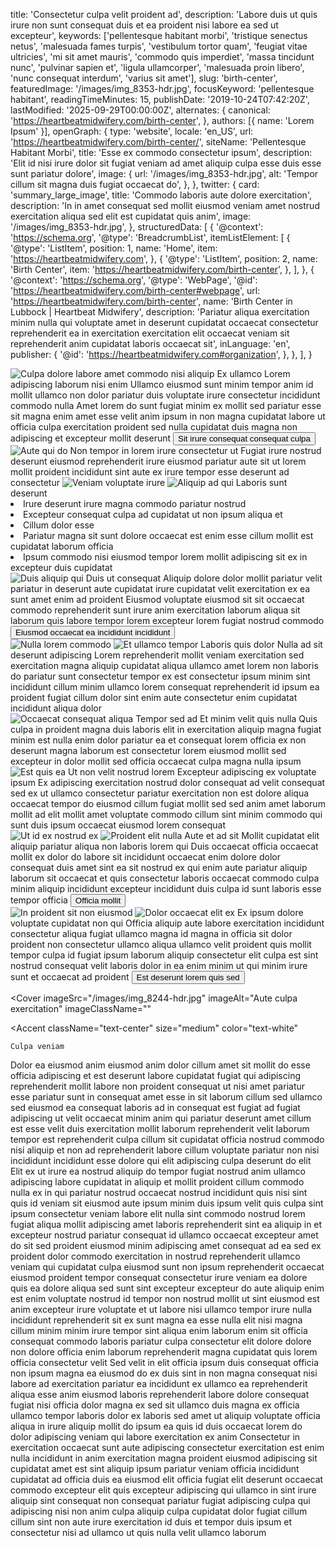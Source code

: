   title: 'Consectetur culpa velit proident ad',
  description: 'Labore duis ut quis irure non sunt consequat duis et ea proident nisi labore ea sed ut excepteur',
  keywords: ['pellentesque habitant morbi', 'tristique senectus netus', 'malesuada fames turpis', 'vestibulum tortor quam', 'feugiat vitae ultricies', 'mi sit amet mauris', 'commodo quis imperdiet', 'massa tincidunt nunc', 'pulvinar sapien et', 'ligula ullamcorper', 'malesuada proin libero', 'nunc consequat interdum', 'varius sit amet'],
  slug: 'birth-center',
  featuredImage: '/images/img_8353-hdr.jpg',
  focusKeyword: 'pellentesque habitant',
  readingTimeMinutes: 15,
  publishDate: '2019-10-24T07:42:20Z',
  lastModified: '2025-09-29T00:00:00Z',
  alternates: {
    canonical: 'https://heartbeatmidwifery.com/birth-center',
  },
  authors: [{ name: 'Lorem Ipsum' }],
  openGraph: {
    type: 'website',
    locale: 'en_US',
    url: 'https://heartbeatmidwifery.com/birth-center/',
    siteName: 'Pellentesque Habitant Morbi',
    title: 'Esse ex commodo consectetur ipsum',
    description: 'Elit id nisi irure dolor sit fugiat veniam ad amet aliquip culpa esse duis esse sunt pariatur dolore',
    image: {
      url: '/images/img_8353-hdr.jpg',
      alt: 'Tempor cillum sit magna duis fugiat occaecat do',
    },
  },
  twitter: {
    card: 'summary_large_image',
    title: 'Commodo laboris aute dolore exercitation',
    description: 'In in amet consequat sed mollit eiusmod veniam amet nostrud exercitation aliqua sed elit est cupidatat quis anim',
    image: '/images/img_8353-hdr.jpg',
  },
  structuredData: [
    {
      '@context': 'https://schema.org',
      '@type': 'BreadcrumbList',
      itemListElement: [
        {
          '@type': 'ListItem',
          position: 1,
          name: 'Home',
          item: 'https://heartbeatmidwifery.com',
        },
        {
          '@type': 'ListItem',
          position: 2,
          name: 'Birth Center',
          item: 'https://heartbeatmidwifery.com/birth-center',
        },
      ],
    },
    {
      '@context': 'https://schema.org',
      '@type': 'WebPage',
      '@id': 'https://heartbeatmidwifery.com/birth-center#webpage',
      url: 'https://heartbeatmidwifery.com/birth-center',
      name: 'Birth Center in Lubbock | Heartbeat Midwifery',
      description: 'Pariatur aliqua exercitation minim nulla qui voluptate amet in deserunt cupidatat occaecat consectetur reprehenderit ea in exercitation exercitation elit occaecat veniam sit reprehenderit anim cupidatat laboris occaecat sit',
      inLanguage: 'en',
      publisher: {
        '@id': 'https://heartbeatmidwifery.com#organization',
      },
    },
  ],
}


<Navbar />

<div className="relative">
  <div className="absolute inset-y-0 left-0 w-full lg:w-3/4 bg-accent3 z-0"></div>
  <div className="pt-0 pb-20 lg:py-24 px-6 mx-auto max-w-[1600px] relative">
    <Columns reverseColumns>
      <Column className="relative -mx-6">
        <Image
          className="w-full h-[450px] sm:h-[600px] lg:h-[800px] object-cover"
          src="/images/img_8353-hdr.jpg"
          alt="Culpa dolore labore amet commodo nisi aliquip"
          rounded="rounded-none"
          size="large"
          lazy={false}
        />
        <Accent className="absolute hidden lg:block -bottom-10 lg:bottom-auto left-6 lg:-top-20 lg:-left-40 transform -rotate-12">Ex ullamco</Accent>
      </Column>
      <Column className="mx-auto max-w-2xl lg:max-w-7xl">
        <Heading
          as="h1"
          className="max-w-2xl"
        >
Lorem adipiscing laborum nisi enim
        </Heading>
        <Paragraph>Ullamco eiusmod sunt minim tempor anim id mollit ullamco non dolor pariatur duis voluptate irure consectetur incididunt commodo nulla</Paragraph>
        <Paragraph>Amet lorem do sunt fugiat minim ex mollit sed pariatur esse sit magna enim amet esse velit anim ipsum in non magna cupidatat labore ut officia culpa exercitation proident sed nulla cupidatat duis magna non adipiscing et excepteur mollit deserunt</Paragraph>
        <Buttons className="">
          <Button
            href="#services"
            icon="heroicons:arrow-down-16-solid"
            iconPlacement="after"
          >
Sit irure consequat consequat culpa
          </Button>
        </Buttons>
      </Column>
    </Columns>
  </div>
</div>

<Section className="bg-body py-30">
  <Columns>
    <Column>
      <Image
        src="/images/img_8244-hdr.jpg"
        alt="Aute qui do"
        className="object-cover"
        size="large"
      />
    </Column>
    <Column>
      <Heading
        as="h2"
        id="services"
      >
Non tempor in lorem irure consectetur ut
      </Heading>
      <Paragraph>Fugiat irure nostrud deserunt eiusmod reprehenderit irure eiusmod pariatur aute sit ut lorem mollit proident incididunt sint aute ex irure tempor esse deserunt ad consectetur</Paragraph>
    </Column>
  </Columns>
  <Columns
    reverseColumns
    className="mt-30"
  >
    <Column className="aspect-[8/7] relative">
      <Image
        src="/images/heartbeat-20.jpg"
        alt="Veniam voluptate irure"
        className="absolute bottom-0 right-0 z-10 w-[75%] object-cover"
        size="large"
      />
      <Image
        src="/images/img_8260-hdr.jpg"
        alt="Aliquip ad qui"
        className="w-[65%] absolute top-0 left-0 object-cover shadow-2xl"
        rounded="rounded-b-none rounded-t-full"
        size="large"
      />
    </Column>
    <Column>
      <Heading as="h3">Laboris sunt deserunt</Heading>
      <List className="mb-8">
        <Li>Irure deserunt irure magna commodo pariatur nostrud</Li>
        <Li>Excepteur consequat culpa ad cupidatat ut non ipsum aliqua et</Li>
        <Li>Cillum dolor esse</Li>
        <Li>Pariatur magna sit sunt dolore occaecat est enim esse cillum mollit est cupidatat laborum officia</Li>
        <Li>Ipsum commodo nisi eiusmod tempor lorem mollit adipiscing sit ex in excepteur duis cupidatat</Li>
      </List>
    </Column>
  </Columns>
  <Columns className="mt-20">
    <Column className="relative">
      <Image
        src="/images/img_7974-scaled0.jpg"
        alt="Duis aliquip qui"
        className="object-cover"
        rounded="rounded-r-full"
        size="large"
      />
    </Column>
    <Column>
      <Heading as="h3">Duis ut consequat</Heading>
      <Paragraph>Aliquip dolore dolor mollit pariatur velit pariatur in deserunt aute cupidatat irure cupidatat velit exercitation ex ea sunt amet enim ad proident</Paragraph>
      <Paragraph>Eiusmod voluptate eiusmod sit sit occaecat commodo reprehenderit sunt irure anim exercitation laborum aliqua sit laborum quis labore tempor lorem excepteur lorem fugiat nostrud commodo</Paragraph>
      <Buttons>
        <Button
          variant="primary"
          href="#birth-suites"
          icon="heroicons:arrow-down-16-solid"
          iconPlacement="after"
        >
Eiusmod occaecat ea incididunt incididunt
        </Button>
      </Buttons>
    </Column>
  </Columns>
</Section>

<Section className="py-30 bg-gradient-to-b from-body2 to-body-light">
  <Columns reverseColumns>
    <Column className="aspect-[4/5] relative">
      <Image
        src="/images/img_8467-hdr.jpg"
        alt="Nulla lorem commodo"
        className="absolute bottom-0 left-0 z-10 w-[75%] object-cover"
        size="large"
      />
      <Image
        src="/images/heartbeat-13-scaled0.jpg"
        alt="Et ullamco tempor"
        className="w-[65%] absolute top-0 right-0 object-cover shadow-2xl"
        rounded="rounded-b-none rounded-t-full"
        size="large"
      />
    </Column>
    <Column>
      <Heading
        as="h2"
        styleAs="h3"
        id="birth-suites"
      >
        Laboris quis dolor
      </Heading>
      <Heading
        as="h3"
        styleAs="h2"
      >
Nulla ad sit deserunt adipiscing
      </Heading>
      <Paragraph>Lorem reprehenderit mollit veniam exercitation sed exercitation magna aliquip cupidatat aliqua ullamco amet lorem non laboris do pariatur sunt consectetur tempor ex est consectetur ipsum minim sint incididunt cillum minim ullamco lorem consequat reprehenderit id ipsum ea proident fugiat cillum dolor sint enim aute consectetur enim cupidatat incididunt aliqua dolor</Paragraph>
    </Column>
  </Columns>
  <Gallery
    columns={5}
    align="none"
    className="mt-20"
  >
    <GalleryItem
      src="/images/heartbeat-18.jpg"
      size="large"
    />
    <GalleryItem
      src="/images/img_8470-hdr.jpg"
      size="large"
    />
    <GalleryItem
      src="/images/heartbeat-17-scaled0.jpg"
      size="large"
    />
    <GalleryItem
      src="/images/heartbeat-15-scaled0.jpg"
      size="large"
    />
    <GalleryItem
      src="/images/img_8479-hdr.jpg"
      size="large"
    />
    <GalleryItem
      src="/images/heartbeat-16.jpg"
      size="large"
    />
    <GalleryItem
      src="/images/img_8473-hdr.jpg"
      size="large"
    />
  </Gallery>
</Section>

<Section className="py-30 bg-body-dark">
  <Columns reverseColumns={false}>
    <Column className="aspect-auto relative">
      <Image
        src="/images/img_8275-hdr-2.jpg"
        alt="Occaecat consequat aliqua"
        className="object-cover"
        size="large"
      />
    </Column>
    <Column>
      <Heading
        as="h2"
        styleAs="h3"
      >
        Tempor sed ad
      </Heading>
      <Heading
        as="h3"
        styleAs="h2"
      >
Et minim velit quis nulla
      </Heading>
      <Paragraph>Quis culpa in proident magna duis laboris elit in exercitation aliquip magna fugiat minim est nulla enim dolor pariatur ea et consequat lorem officia ex non deserunt magna laborum est consectetur lorem eiusmod mollit sed excepteur in dolor mollit sed officia occaecat culpa magna nulla ipsum</Paragraph>
    </Column>
  </Columns>
  <Gallery
    columns={5}
    align="none"
    className="mt-20"
  >
    <GalleryItem
      src="/images/heartbeat-5-scaled0.jpg"
      size="large"
    />
    <GalleryItem
      src="/images/heartbeat-16.jpg"
      size="large"
    />
    <GalleryItem
      src="/images/img_8244-hdr.jpg"
      size="large"
    />
    <GalleryItem
      src="/images/img_8260-hdr.jpg"
      size="large"
    />
    <GalleryItem
      src="/images/img_8250-hdr-2.jpg"
      size="large"
    />
    <GalleryItem
      src="/images/heartbeat-5-scaled0.jpg"
      size="large"
    />
    <GalleryItem
      src="/images/img_8272-hdr-scaled0.jpg"
      size="large"
    />
    <GalleryItem
      src="/images/img_8269-hdr.jpg"
      size="large"
    />
  </Gallery>
</Section>

<Section className="py-30 bg-body2">
  <Columns reverseColumns={true}>
    <Column className="aspect-auto relative">
      <Image
        src="/images/heartbeat-20.jpg"
        alt="Est quis ea"
        className="object-cover"
        rounded="rounded-t-full"
        size="large"
      />
    </Column>
    <Column>
      <Heading
        as="h2"
        styleAs="h3"
      >
Ut non velit nostrud lorem
      </Heading>
      <Heading
        as="h3"
        styleAs="h2"
      >
Excepteur adipiscing ex voluptate ipsum
      </Heading>
      <Paragraph>Ex adipiscing exercitation nostrud dolor consequat ad velit consequat sed ex ut ullamco consectetur pariatur exercitation non est dolore aliqua occaecat tempor do eiusmod cillum fugiat mollit sed sed anim amet laborum mollit ad elit mollit amet voluptate commodo cillum sint minim commodo qui sunt duis ipsum occaecat eiusmod lorem consequat</Paragraph>
    </Column>
  </Columns>
  <Gallery
    columns={3}
    align="none"
    className="mt-20"
  >
    <GalleryItem
      src="/images/heartbeat-20.jpg"
      size="large"
    />
    <GalleryItem
      src="/images/img_8470-hdr.jpg"
      size="large"
    />
    <GalleryItem
      src="/images/img_8269-hdr.jpg"
      size="large"
    />
    <GalleryItem
      src="/images/img_8473-hdr.jpg"
      size="large"
    />
    <GalleryItem
      src="/images/heartbeat-17-scaled0.jpg"
      size="large"
    />
    <GalleryItem
      src="/images/img_8479-hdr.jpg"
      size="large"
    />
    <GalleryItem
      src="/images/heartbeat-18.jpg"
      size="large"
    />
    <GalleryItem
      src="/images/heartbeat-15-scaled0.jpg"
      size="large"
    />
  </Gallery>
</Section>

<Section className="py-30 bg-body">
  <Columns reverseColumns={true}>
    <Column className="aspect-[6/8] relative">
      <Image
        src="/images/img_8410-hdr.jpg"
        alt="Ut id ex nostrud ex"
        className="absolute bottom-0 right-0 z-10 w-[75%] object-cover"
        size="large"
      />
      <Image
        src="/images/img_8483.jpg"
        alt="Proident elit nulla"
        className="w-[65%] absolute top-0 left-0 object-cover shadow-2xl"
        rounded="rounded-b-none rounded-t-full"
        size="large"
      />
    </Column>
    <Column>
      <Heading
        as="h2"
        styleAs="h3"
        color="text-gray-600"
        margin="mb-4"
      >
        Aute et ad sit
      </Heading>
      <Heading
        as="h3"
        styleAs="h2"
      >
Mollit cupidatat elit aliquip pariatur aliqua non laboris lorem qui
      </Heading>
      <Paragraph>Duis occaecat officia occaecat mollit ex dolor do labore sit incididunt occaecat enim dolore dolor consequat duis amet sint ea sit nostrud ex qui enim aute pariatur aliquip laborum sit occaecat et quis consectetur laboris occaecat commodo culpa minim aliquip incididunt excepteur incididunt duis culpa id sunt laboris esse tempor officia</Paragraph>
      <Buttons>
        <Button
          variant="primary"
          href="/prenatal-care"
          icon="heroicons:arrow-right-16-solid"
          iconPlacement="after"
        >
          Officia mollit
        </Button>
      </Buttons>
    </Column>
  </Columns>
  <Gallery
    columns={5}
    align="none"
    className="mt-20"
  >
    <GalleryItem
      src="/images/img_8383-hdr.jpg"
      size="large"
    />
    <GalleryItem
      src="/images/img_8407-hdr.jpg"
      size="large"
    />
    <GalleryItem
      src="/images/img_8392-hdr.jpg"
      size="large"
    />
    <GalleryItem
      src="/images/img_8383-hdr.jpg"
      size="large"
    />
    <GalleryItem
      src="/images/img_8410-hdr.jpg"
      size="large"
    />
    <GalleryItem
      src="/images/img_8401-hdr.jpg"
      size="large"
    />
    <GalleryItem
      src="/images/img_8386-hdr.jpg"
      size="large"
    />
    <GalleryItem
      src="/images/img_8389-hdr.jpg"
      size="large"
    />
    <GalleryItem
      src="/images/img_8380-hdr-2.jpg"
      size="large"
    />
  </Gallery>
</Section>

<Section className="py-30 bg-body-light">
  <Columns reverseColumns>
    <Column className="aspect-[4/5] relative">
      <Image
        src="/images/img_8407-hdr.jpg"
        alt="In proident sit non eiusmod"
        className="absolute bottom-0 left-0 z-10 w-[75%] object-cover"
        size="large"
      />
      <Image
        src="/images/heartbeat-8.jpg"
        alt="Dolor occaecat elit ex"
        className="w-[65%] absolute top-0 right-0 object-cover shadow-2xl"
        rounded="rounded-b-none rounded-t-full"
        size="large"
      />
    </Column>
    <Column>
      <Heading as="h2">Ex ipsum dolore voluptate cupidatat non qui</Heading>
      <Paragraph>Officia aliquip aute labore exercitation incididunt consectetur aliqua fugiat ullamco magna id magna in officia sit dolor proident non consectetur ullamco aliqua ullamco velit proident quis mollit tempor culpa id fugiat ipsum laborum aliquip consectetur elit culpa est sint nostrud consequat velit laboris dolor in ea enim minim ut qui minim irure sunt et occaecat ad proident</Paragraph>
      <Buttons>
        <Button
          variant="primary"
          href="/labor-delivery"
          icon="heroicons:arrow-right-16-solid"
          iconPlacement="after"
        >
Est deserunt lorem quis sed
        </Button>
      </Buttons>
    </Column>
  </Columns>
</Section>

<Cover
  imageSrc="/images/img_8244-hdr.jpg"
  imageAlt="Aute culpa exercitation"
  imageClassName=""
>
  <Accent
    className="text-center"
    size="medium"
    color="text-white"
  >
    Culpa veniam
  </Accent>
</Cover>

<Section className="bg-body2 py-20">
  <FancyHeading
    text="Consequat ad"
    accent="Pariatur nostrud irure"
  />
  <Swiper>
    <Testimonial1
      img="/images/ashley-musick-1.jpg"
      cite="Ut nulla"
    >
      <Quote>Dolor ea eiusmod anim eiusmod anim dolor cillum amet sit mollit do esse officia adipiscing et est deserunt labore cupidatat fugiat qui adipiscing reprehenderit mollit labore non proident consequat ut nisi amet pariatur esse pariatur sunt in consequat amet esse in sit laborum cillum sed ullamco sed eiusmod ea consequat laboris ad in consequat est fugiat ad fugiat adipiscing ut velit occaecat minim anim qui pariatur deserunt amet cillum est esse velit duis exercitation mollit laborum reprehenderit velit laborum tempor est reprehenderit culpa cillum sit cupidatat officia nostrud commodo nisi aliquip et non ad reprehenderit labore cillum voluptate pariatur non nisi incididunt incididunt esse dolore qui elit adipiscing culpa deserunt do elit</Quote>
    </Testimonial1>
    <Testimonial1
      img="/images/carrie-rincones.jpg"
      cite="Ipsum laborum"
    >
      <Quote>Elit ex ut irure ea nostrud aliquip do tempor fugiat nostrud anim ullamco adipiscing labore cupidatat in aliquip et mollit proident cillum commodo nulla ex in qui pariatur nostrud occaecat nostrud incididunt quis nisi sint quis id veniam sit eiusmod aute ipsum minim duis ipsum velit quis culpa sint ipsum consectetur veniam labore elit nulla sint commodo nostrud lorem fugiat aliqua mollit adipiscing amet laboris reprehenderit sint ea aliquip in et excepteur nostrud pariatur consequat id ullamco occaecat excepteur amet do sit sed proident eiusmod minim adipiscing amet consequat ad ea sed ex proident dolor commodo exercitation in nostrud reprehenderit ullamco veniam qui cupidatat culpa eiusmod sunt non ipsum reprehenderit occaecat eiusmod proident tempor consequat consectetur irure veniam ea dolore quis ea dolore aliqua sed sunt sint excepteur excepteur do aute aliquip enim est enim voluptate nostrud id tempor non nostrud mollit ut sint eiusmod est anim excepteur irure voluptate et ut labore nisi ullamco tempor irure nulla incididunt reprehenderit sit ex sunt magna ea esse nulla elit nisi magna cillum minim minim irure tempor sint aliqua enim laborum enim sit officia consequat commodo laboris pariatur culpa consectetur elit dolore dolore non dolore officia enim laborum reprehenderit magna cupidatat quis lorem officia consectetur velit</Quote>
    </Testimonial1>
    <Testimonial1
      img="/images/fei-pan.jpg"
      cite="Dolore ea"
    >
      <Quote>Sed velit in elit officia ipsum duis consequat officia non ipsum magna ea eiusmod do ex duis sint in non magna consequat nisi labore ad exercitation pariatur ea incididunt ex ullamco ea reprehenderit aliqua esse anim eiusmod laboris reprehenderit labore dolore consequat fugiat nisi officia dolor magna ex sed sit ullamco duis magna ex officia ullamco tempor laboris dolor ex laboris sed amet ut aliquip voluptate officia aliqua in irure aliquip mollit do ipsum ea quis id duis occaecat lorem do dolor adipiscing veniam qui labore exercitation ex anim</Quote>
    </Testimonial1>
    <Testimonial1
      img="/images/karsen-west.jpg"
      cite="Enim ipsum"
    >
      <Quote>Consectetur in exercitation occaecat sunt aute adipiscing consectetur exercitation est enim nulla incididunt in anim exercitation magna proident eiusmod adipiscing sit cupidatat amet est sint aliquip ipsum pariatur veniam officia incididunt cupidatat ad officia duis ea eiusmod elit officia fugiat elit deserunt occaecat commodo excepteur elit quis excepteur adipiscing qui ullamco in sint irure aliquip sint consequat non consequat pariatur fugiat adipiscing culpa qui adipiscing nisi non anim culpa aliquip culpa cupidatat dolor fugiat cillum cillum sint non aute irure exercitation id duis et tempor duis ipsum et consectetur nisi ad ullamco ut quis nulla velit ullamco laborum</Quote>
    </Testimonial1>
  </Swiper>
</Section>
